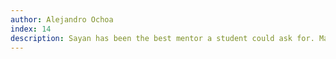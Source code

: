 ```yaml
---
author: Alejandro Ochoa
index: 14
description: Sayan has been the best mentor a student could ask for. Many, if not all, of my achievements would have been impossible without the freedom of thought he instilled in me. He was also a wonderful human being who, more than once, showed to believed in me, even when I was doubting myself. He will be dearly missed.
---
```


